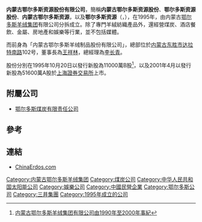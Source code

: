 '''内蒙古鄂尔多斯资源股份有限公司'''，簡稱'''内蒙古鄂尔多斯资源股份'''、'''鄂尔多斯资源股份'''、'''内蒙古鄂尔多斯资源'''，以及'''鄂尔多斯资源'''（'''{{lang-en|Inner Mongolia Eerduosi Resourses Company Limited}}'''，{{sse|600295|name=鄂尔多斯|codeB=900936|nameB=鄂资B股}}），在1995年，由内蒙古[[鄂尔多斯羊绒集团|鄂尔多斯羊绒集团]]有限公司分拆成立。除了專門羊絨紡織產品外，還經營煤炭、酒店餐飲、金屬、房地產和娛樂等行業，並不包括媒體。

而前身為「内蒙古鄂尔多斯羊绒制品股份有限公司」，總部位於[[内蒙古|内蒙古]][[东胜市|东胜市]][[达拉特南路|达拉特南路]]102号，董事長為[[王祥林|王祥林]]，總經理為[[李长青|李长青]]。

股份分別在1995年10月20日以發行新股為11000萬B股<ref>[http://www.chinaerdos.com/chinese/about/default.asp?Page=90-2000 内蒙古鄂尔多斯羊绒集团有限公司由1990年至2000年事紀]{{dead link|date=2018年4月 |bot=InternetArchiveBot |fix-attempted=yes }}</ref>，以及2001年4月以發行新股為51600萬A股於[[上海證券交易所|上海證券交易所]]上市。

==附屬公司==
*[[鄂尔多斯煤炭有限责任公司|鄂尔多斯煤炭有限责任公司]]

==參考==
{{REFLIST}}

==連結==
*[http://www.chinaerdos.com ChinaErdos.com] {{Wayback|url=http://www.chinaerdos.com/ |date=20100702223649 }}

[[Category:内蒙古鄂尔多斯羊绒集团|Category:内蒙古鄂尔多斯羊绒集团]]
[[Category:煤炭公司|Category:煤炭公司]]
[[Category:中华人民共和国太阳能公司|Category:中华人民共和国太阳能公司]]
[[Category:娛樂公司|Category:娛樂公司]]
[[Category:中國民營企業|Category:中國民營企業]]
[[Category:鄂尔多斯公司|Category:鄂尔多斯公司]]
[[Category:三井集團|Category:三井集團]]
[[Category:1995年成立的公司|Category:1995年成立的公司]]